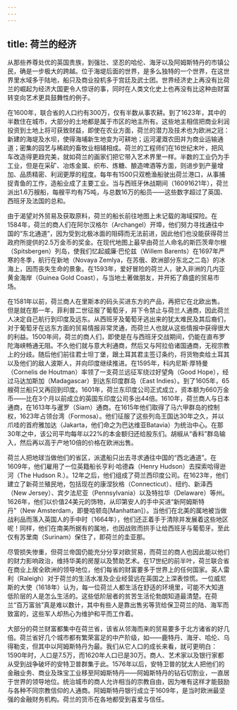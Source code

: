```yaml
---
---
---
```

title: 荷兰的经济
---




从那些养尊处优的英国贵族，到强壮、坚忍的哈伦、海牙以及阿姆斯特丹的市镇公民，确是一步极大的跨越。位于海堤后面的世界，是多么独特的一个世界，在这世界里水域多于陆地，船只及商业投机多于宫廷及武士团。世界经济史上再没有比荷兰的崛起为经济大国更令人惊讶的事，同时在人类文化史上也再没有比这种由财富转变向艺术更具鼓舞性的例子。

在1600年，联合省的人口约有300万，仅有半数从事农耕。到了1623年，其中的半数住在城市，大部分的土地都是属于市区的地主所有。这些地主相信把商业利润投资到土地上将可获致财益，即使在农业方面，荷兰的潜力及技术也为欧洲之冠：新建的海堤及水坝，使得海埔新生地变为可耕地；运河灌溉农田并为商业运输通道；密集的园艺与稀疏的畜牧业相辅相成。荷兰的工程师们在16世纪末叶，把风车改造得更趋完美，就如荷兰的画家们把它带入艺术界里一样。半数的工业仍为手工业，但是在采矿、冶炼金属、织布、炼糖、酿造啤酒等方面，则进步到产量增加、品质精密、利润更厚的程度。每年有1500只双桅渔船驶出荷兰港口，从事捕捉青鱼的工作，造船业成了主要工业。当与西班牙休战期间（16091621年），荷兰派出1.6万艘船，每艘平均有75吨，与总数16万的船员——这些数字超过了英国、西班牙及法国的总和。

由于渴望对外贸易及获取原料，荷兰的船长前往地图上未记载的海域探险。在1584年，荷兰的商人们在阿尔汉格尔（Archangel）开埠，他们努力寻找通往中国的“东北通道”，因为受到北极冰面的阻碍而无法前进，因此他们也没能获得荷兰政府所提供的2.5万金币的奖金。在现代地图上最早由荷兰人命名的斯匹茨卑尔根（Spitsbergen）列岛，使我们忆起威廉·巴伦兹（Willem Barents）在1697年严寒的冬季，航行在新地（Novaya Zemlya，在苏俄、欧洲部分东北之二岛）的冰海上，因而丧失生命的景象。在1593年，爱好冒险的荷兰人，驶入非洲的几内亚黄金海岸（Guinea Gold Coast），与当地土著做朋友，并开拓了鼎盛的贸易市场。

在1581年以前，荷兰商人在里斯本的码头买进东方的产品，再把它在北欧出售。但是就在那一年，菲利普二世征服了葡萄牙，并下令禁止与荷兰人通商，因此荷兰人决定自己航行到印度及远东。从西班牙及葡萄牙逃出来的犹太难民及其后裔们，对于葡萄牙在远东方面的贸易情报非常灵通，而荷兰人也就从这些情报中获得很大的利益。1500年间，荷兰的商人们，即使是在与西班牙交战期间，仍能在直布罗陀海峡畅通无阻。不久他们就与意大利通商，然后又与阿拉伯诸国通商，无视宗教上的分歧。随后他们前往君士坦丁堡，跟土耳其君主签订条约，将货物卖给土耳其以及他们的敌人波斯人，并向印度继续推进。在1595年，科内尼斯·厚特曼（Cornelis de Houtman）率领了一支荷兰远征军绕过好望角（Good Hope），经过马达加斯加（Madagascar）到达东印度群岛（East Indies）。到了1605年，65艘荷兰船只又再回到印度。1601年，荷兰东印度公司正式成立，资本额为660万金币——比在3个月以前成立的英国东印度公司多出44倍。1610年，荷兰商人与日本通商，在1613年与暹罗（Siam）通商。在1615年他们取得了马六甲群岛的控制权，1623年占领台湾（Formosa）。他们征服了这些列岛王国达30年之久，并以爪哇的首府雅加达（Jakarta，他们命之为巴达维亚Batavia）为统治中心。在那30年之中，该公司平均每年以22%的本金额归还给股东们。胡椒从“香料”群岛输入，然后再以高于产地10倍的价格在欧洲出售。

荷兰人把地球当做他们的省区，派遣船只出去寻求通往中国的“西北通道”。在1609年，他们雇用了一位英籍船长亨利·哈德森（Henry Hudson）去探索哈得逊河（The Hudson R.）。12年之后，他们组成了荷兰西印度公司。在1623年，他们建立了新荷兰殖民地，包括现在的康涅狄格（Connecticut）、纽约、新泽西（New Jersey）、宾夕法尼亚（Pennsylvania）以及特拉华（Delaware）等州。1626年，他们以价值24美元的饰物，从印第安人的手中买进“新阿姆斯特丹”（New Amsterdam，即曼哈顿岛[Manhattan]）。当他们在北美的属地被当做战利品而落入英国人的手中时（1664年），他们还正着手于清除并发展着这些地区呢！同样，他们在南美所据有的属地，也因战败而拱手让给西班牙与葡萄牙。至此仅有苏里南（Surinam）保住了，即荷兰的圭亚那。

尽管损失惨重，但荷兰帝国仍能充分分享对欧贸易，而荷兰的商人也因此能以他们的财力影响政治，维持华美的房屋以及赞助艺术。在17世纪的前半叶，荷兰联合省在商业上居全欧洲的领导地位，他们每省的财富要多于世界上的任何国家。英人雷利（Raleigh）对于荷兰的生活水准及企业经营远在英国之上深表惊慌。一位威尼斯的大使（1618年）认为，每一位荷兰人都生活在舒适的环境里，可能不大知道低阶层的人是怎么生活的。这些低阶层者的贫苦生活伦勃朗知道最清楚。在荷兰“百万富翁”真是难以数计，其中有些人是靠出售劣等货给保卫荷兰的陆、海军而致富的，这些军人却热心为维护和平而工作着。

大部分的荷兰财富都集中在荷兰省，该省从邻海而来的贸易要多于北方诸省的好几倍。荷兰省好几个城市都有繁荣富足的中产阶级，如——鹿特丹、海牙、哈伦、乌得勒支，但其中以阿姆斯特丹为最。我们从它人口的成长来看，就可更明白：1590年时，人口是7.5万，而1620年人口已是30万。商人、艺术家以及银行家都从受到战争破坏的安特卫普群集于此。1576年以后，安特卫普的犹太人把他们的金融业务、商业及珠宝工业移至阿姆斯特丹——阿姆斯特丹的钻石切割业，一直居于世界的领导地位。统治城市的商人允许相当的宗教自由，因为唯有这样才能鼓励与各种不同宗教信仰的人通商。阿姆斯特丹银行成立于1609年，是当时欧洲最坚强的金融财务机构。荷兰的货币在各地都受到喜爱与信任。